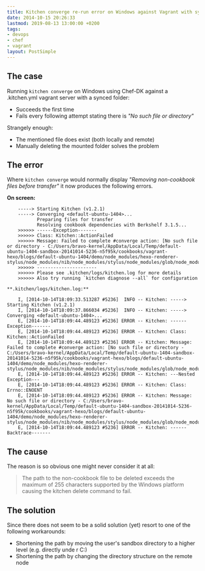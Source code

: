 ```yaml
---
title: Kitchen converge re-run error on Windows against Vagrant with synced folder
date: 2014-10-15 20:26:33
lastmod: 2019-08-13 13:00:00 +0200
tags:
- devops
- chef
- vagrant
layout: PostSimple
---
```

## The case 
Running `kitchen converge` on Windows using Chef-DK against a .kitchen.yml vagrant server with a synced folder:

- Succeeds the first time
- Fails every following attempt stating there is <em>"No such file or directory"</em>

Strangely enough:

- The mentioned file does exist (both locally and remote)
- Manually deleting the mounted folder solves the problem

## The error

Where `kitchen converge` would normally display <em>"Removing non-cookbook files before transfer"</em> it now produces the following errors.

**On screen:**

```
	-----> Starting Kitchen (v1.2.1)
	-----> Converging <default-ubuntu-1404>...
		   Preparing files for transfer
		   Resolving cookbook dependencies with Berkshelf 3.1.5...
	>>>>>> ------Exception-------
	>>>>>> Class: Kitchen::ActionFailed
	>>>>>> Message: Failed to complete #converge action: [No such file or directory - C:/Users/bravo-kernel/AppData/Local/Temp/default-ubuntu-1404-sandbox-20141014-5236-n5f95k/cookbooks/vagrant-hexo/blogs/default-ubuntu-1404/demo/node_modules/hexo-renderer-stylus/node_modules/nib/node_modules/stylus/node_modules/glob/node_modules/inherits/inherits_browser.js]
	>>>>>> ----------------------
	>>>>>> Please see .kitchen/logs/kitchen.log for more details
	>>>>>> Also try running `kitchen diagnose --all` for configuration

**.kitchen/logs/kitchen.log:**
	
	I, [2014-10-14T18:09:33.513287 #5236]  INFO -- Kitchen: -----> Starting Kitchen (v1.2.1)
	I, [2014-10-14T18:09:37.866034 #5236]  INFO -- Kitchen: -----> Converging <default-ubuntu-1404>...
	E, [2014-10-14T18:09:44.489123 #5236] ERROR -- Kitchen: ------Exception-------
	E, [2014-10-14T18:09:44.489123 #5236] ERROR -- Kitchen: Class: Kitchen::ActionFailed
	E, [2014-10-14T18:09:44.489123 #5236] ERROR -- Kitchen: Message: Failed to complete #converge action: [No such file or directory - C:/Users/bravo-kernel/AppData/Local/Temp/default-ubuntu-1404-sandbox-20141014-5236-n5f95k/cookbooks/vagrant-hexo/blogs/default-ubuntu-1404/demo/node_modules/hexo-renderer-stylus/node_modules/nib/node_modules/stylus/node_modules/glob/node_modules/inherits/inherits_browser.js]
	E, [2014-10-14T18:09:44.489123 #5236] ERROR -- Kitchen: ---Nested Exception---
	E, [2014-10-14T18:09:44.489123 #5236] ERROR -- Kitchen: Class: Errno::ENOENT
	E, [2014-10-14T18:09:44.489123 #5236] ERROR -- Kitchen: Message: No such file or directory - C:/Users/bravo-kernel/AppData/Local/Temp/default-ubuntu-1404-sandbox-20141014-5236-n5f95k/cookbooks/vagrant-hexo/blogs/default-ubuntu-1404/demo/node_modules/hexo-renderer-stylus/node_modules/nib/node_modules/stylus/node_modules/glob/node_modules/inherits/inherits_browser.js
	E, [2014-10-14T18:09:44.489123 #5236] ERROR -- Kitchen: ------Backtrace-------
```

## The cause

The reason is so obvious one might never consider it at all:

> The path to the non-cookbook file to be deleted exceeds the maximum of 255 characters supported by the Windows platform causing the kitchen delete command to fail.

## The solution

Since there does not seem to be a solid solution (yet) resort to one of the following workarounds:

- Shortening the path by moving the user's sandbox directory to a higher level (e.g. directly unde	r C:)
- Shortening the path by changing the directory structure on the remote node
